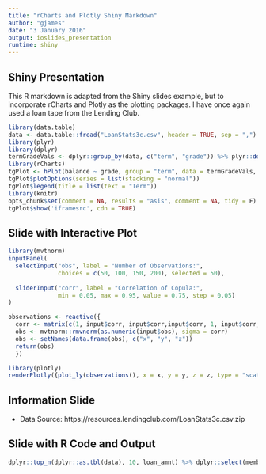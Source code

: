 ```yaml
---
title: "rCharts and Plotly Shiny Markdown"
author: "gjames"
date: "3 January 2016"
output: ioslides_presentation
runtime: shiny
---
```


## Shiny Presentation

This R markdown is adapted from the Shiny slides example, but to incorporate rCharts and Plotly as the plotting packages. I have once again used a loan tape from the Lending Club.

```r
library(data.table)
data <- data.table::fread("LoanStats3c.csv", header = TRUE, sep = ",")
library(plyr)
library(dplyr)
termGradeVals <- dplyr::group_by(data, c("term", "grade")) %>% plyr::ddply(c("term", "grade"), summarize, balance=sum(as.numeric(loan_amnt)))
library(rCharts)
tgPlot <- hPlot(balance ~ grade, group = "term", data = termGradeVals, type = "column")
tgPlot$plotOptions(series = list(stacking = "normal"))
tgPlot$legend(title = list(text = "Term"))
library(knitr)
opts_chunk$set(comment = NA, results = "asis", comment = NA, tidy = F)
tgPlot$show('iframesrc', cdn = TRUE)
```

## Slide with Interactive Plot

```r
library(mvtnorm)
inputPanel(
  selectInput("obs", label = "Number of Observations:",
              choices = c(50, 100, 150, 200), selected = 50),
  
  sliderInput("corr", label = "Correlation of Copula:",
              min = 0.05, max = 0.95, value = 0.75, step = 0.05)
)

observations <- reactive({
  corr <- matrix(c(1, input$corr, input$corr,input$corr, 1, input$corr,input$corr, input$corr, 1), ncol = 3)
  obs <- mvtnorm::rmvnorm(as.numeric(input$obs), sigma = corr)
  obs <- setNames(data.frame(obs), c("x", "y", "z"))
  return(obs)
  })

library(plotly)
renderPlotly({plot_ly(observations(), x = x, y = y, z = z, type = "scatter3d", mode = "markers", color = x)})
```

## Information Slide

- Data Source: https://resources.lendingclub.com/LoanStats3c.csv.zip

## Slide with R Code and Output

```r
dplyr::top_n(dplyr::as.tbl(data), 10, loan_amnt) %>% dplyr::select(member_id, loan_amnt)
```


